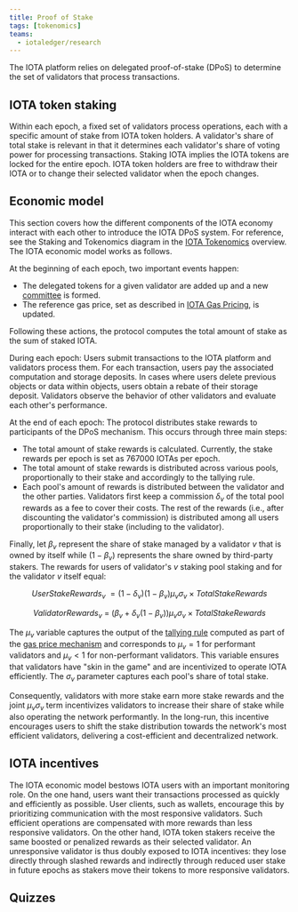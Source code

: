 ```yaml
---
title: Proof of Stake
tags: [tokenomics]
teams:
  - iotaledger/research
---
```



The IOTA platform relies on delegated proof-of-stake (DPoS) to determine the set of validators that process transactions.

## IOTA token staking

Within each epoch, a fixed set of validators process operations, each with a specific amount of stake from IOTA token holders. 
A validator's share of total stake is relevant in that it determines each validator's share of voting power for processing transactions. 
Staking IOTA implies the IOTA tokens are locked for the entire epoch. 
IOTA token holders are free to withdraw their IOTA or to change their selected validator when the epoch changes.

## Economic model

This section covers how the different components of the IOTA economy interact with each other to introduce the IOTA DPoS system. 
For reference, see the Staking and Tokenomics diagram in the [IOTA Tokenomics](./tokenomics.mdx) overview.
The IOTA economic model works as follows.

At the beginning of each epoch, two important events happen:

- The delegated tokens for a given validator are added up and a new [committee](../iota-architecture/validator-committee.mdx) is formed.
- The reference gas price, set as described in [IOTA Gas Pricing](./gas-pricing.mdx), is updated.

Following these actions, the protocol computes the total amount of stake as the sum of staked IOTA.

During each epoch: Users submit transactions to the IOTA platform and validators process them. 
For each transaction, users pay the associated computation and storage deposits. 
In cases where users delete previous objects or data within objects, users obtain a rebate of their storage deposit. 
Validators observe the behavior of other validators and evaluate each other's performance.

At the end of each epoch: The protocol distributes stake rewards to participants of the DPoS mechanism. 
This occurs through three main steps:

- The total amount of stake rewards is calculated. Currently, the stake rewards per epoch is set as 767000 IOTAs per epoch. 
- The total amount of stake rewards is distributed across various pools, proportionally to their stake and accordingly to the tallying rule. 
- Each pool's amount of rewards is distributed between the validator and the other parties. Validators first keep a commission $\delta_v$ of the total pool rewards as a fee to cover their costs. The rest of the rewards (i.e., after discounting the validator's commission) is distributed among all users proportionally to their stake (including to the validator).

Finally, let $\beta_v$ represent the share of stake managed by a validator $v$ that is owned by itself while $(1-\beta_v)$ represents the share owned by third-party stakers. 
The rewards for users of validator's $v$ staking pool staking and for the validator $v$ itself equal:

$$
UserStakeRewards_v \ =  (1-\delta_v)(1-\beta_v)\mu_v\sigma_v \times TotalStakeRewards
$$

$$
ValidatorRewards_v \ = \ \Big(\beta_v+\delta_v(1-\beta_v)\Big)\mu_v\sigma_v \times TotalStakeRewards
$$

The $\mu_v$ variable captures the output of the [tallying rule](./gas-pricing.mdx#computation-gas-prices) computed as part of the [gas price mechanism](./gas-pricing.mdx) and corresponds to $\mu_v=1$ for performant validators and $\mu_v<1$ for non-performant validators. 
This variable ensures that validators have "skin in the game" and are incentivized to operate IOTA efficiently. 
The $\sigma_v$ parameter captures each pool's share of total stake.

Consequently, validators with more stake earn more stake rewards and the joint $\mu_v\sigma_v$ term incentivizes validators to increase their share of stake while also operating the network performantly. 
In the long-run, this incentive encourages users to shift the stake distribution towards the network's most efficient validators, delivering a cost-efficient and decentralized network.


## IOTA incentives

The IOTA economic model bestows IOTA users with an important monitoring role. On the one hand, users want their transactions processed as quickly and efficiently as possible. User clients, such as wallets, encourage this by prioritizing communication with the most responsive validators. Such efficient operations are compensated with more rewards than less responsive validators. On the other hand, IOTA token stakers receive the same boosted or penalized rewards as their selected validator. An unresponsive validator is thus doubly exposed to IOTA incentives: they lose directly through slashed rewards and indirectly through reduced user stake in future epochs as stakers move their tokens to more responsive validators.

## Quizzes
<Quiz questions={questions} />
